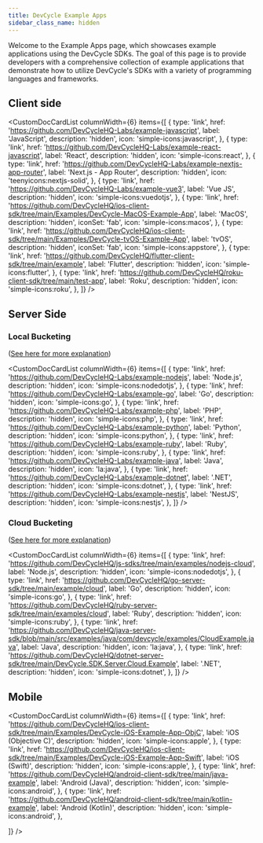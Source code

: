 ```yaml
---
title: DevCycle Example Apps
sidebar_class_name: hidden
---
```



Welcome to the Example Apps page, which showcases example applications using the DevCycle SDKs. The goal of this page is to provide developers with a comprehensive collection of example applications that demonstrate how to utilize DevCycle's SDKs with a variety of programming languages and frameworks.

## Client side

<CustomDocCardList
  columnWidth={6}
  items={[
    {
      type: 'link',
      href: 'https://github.com/DevCycleHQ-Labs/example-javascript',
      label: 'JavaScript',
      description: 'hidden',
      icon: 'simple-icons:javascript',
    },
    {
      type: 'link',
      href: 'https://github.com/DevCycleHQ-Labs/example-react-javascript',
      label: 'React',
      description: 'hidden',
      icon: 'simple-icons:react',
    },
    {
      type: 'link',
      href: 'https://github.com/DevCycleHQ-Labs/example-nextjs-app-router',
      label: 'Next.js - App Router',
      description: 'hidden',
      icon: 'teenyicons:nextjs-solid',
    },
    {
      type: 'link',
      href: 'https://github.com/DevCycleHQ-Labs/example-vue3',
      label: 'Vue JS',
      description: 'hidden',
      icon: 'simple-icons:vuedotjs',
    },
    {
      type: 'link',
      href: 'https://github.com/DevCycleHQ/ios-client-sdk/tree/main/Examples/DevCycle-MacOS-Example-App',
      label: 'MacOS',
      description: 'hidden',
      iconSet: 'fab',
      icon: 'simple-icons:macos',
    },
    {
      type: 'link',
      href: 'https://github.com/DevCycleHQ/ios-client-sdk/tree/main/Examples/DevCycle-tvOS-Example-App',
      label: 'tvOS',
      description: 'hidden',
      iconSet: 'fab',
      icon: 'simple-icons:appstore',
    },
    {
      type: 'link',
      href: 'https://github.com/DevCycleHQ/flutter-client-sdk/tree/main/example',
      label: 'Flutter',
      description: 'hidden',
      icon: 'simple-icons:flutter',
    },
    {
      type: 'link',
      href: 'https://github.com/DevCycleHQ/roku-client-sdk/tree/main/test-app',
      label: 'Roku',
      description: 'hidden',
      icon: 'simple-icons:roku',
    },
  ]}
/>

## Server Side

### Local Bucketing

([See here for more explanation](/sdk/features#local-and-cloud-bucketing))

<CustomDocCardList
  columnWidth={6}
  items={[
    {
      type: 'link',
      href: 'https://github.com/DevCycleHQ-Labs/example-nodejs',
      label: 'Node.js',
      description: 'hidden',
      icon: 'simple-icons:nodedotjs',
    },
    {
      type: 'link',
      href: 'https://github.com/DevCycleHQ-Labs/example-go',
      label: 'Go',
      description: 'hidden',
      icon: 'simple-icons:go',
    },
    {
      type: 'link',
      href: 'https://github.com/DevCycleHQ-Labs/example-php',
      label: 'PHP',
      description: 'hidden',
      icon: 'simple-icons:php',
    },
    {
      type: 'link',
      href: 'https://github.com/DevCycleHQ-Labs/example-python',
      label: 'Python',
      description: 'hidden',
      icon: 'simple-icons:python',
    },
    {
      type: 'link',
      href: 'https://github.com/DevCycleHQ-Labs/example-ruby',
      label: 'Ruby',
      description: 'hidden',
      icon: 'simple-icons:ruby',
    },
    {
      type: 'link',
      href: 'https://github.com/DevCycleHQ-Labs/example-java',
      label: 'Java',
      description: 'hidden',
      icon: 'la:java',
    },
    {
      type: 'link',
      href: 'https://github.com/DevCycleHQ-Labs/example-dotnet',
      label: '.NET',
      description: 'hidden',
      icon: 'simple-icons:dotnet',
    },
    {
      type: 'link',
      href: 'https://github.com/DevCycleHQ-Labs/example-nestjs',
      label: 'NestJS',
      description: 'hidden',
      icon: 'simple-icons:nestjs',
    },
  ]}
/>

### Cloud Bucketing

([See here for more explanation](/sdk/features#local-and-cloud-bucketing))

<CustomDocCardList
  columnWidth={6}
  items={[
    {
      type: 'link',
      href: 'https://github.com/DevCycleHQ/js-sdks/tree/main/examples/nodejs-cloud',
      label: 'Node.js',
      description: 'hidden',
      icon: 'simple-icons:nodedotjs',
    },
    {
      type: 'link',
      href: 'https://github.com/DevCycleHQ/go-server-sdk/tree/main/example/cloud',
      label: 'Go',
      description: 'hidden',
      icon: 'simple-icons:go',
    },
    {
      type: 'link',
      href: 'https://github.com/DevCycleHQ/ruby-server-sdk/tree/main/examples/cloud',
      label: 'Ruby',
      description: 'hidden',
      icon: 'simple-icons:ruby',
    },
    {
      type: 'link',
      href: 'https://github.com/DevCycleHQ/java-server-sdk/blob/main/src/examples/java/com/devcycle/examples/CloudExample.java',
      label: 'Java',
      description: 'hidden',
      icon: 'la:java',
    },
    {
      type: 'link',
      href: 'https://github.com/DevCycleHQ/dotnet-server-sdk/tree/main/DevCycle.SDK.Server.Cloud.Example',
      label: '.NET',
      description: 'hidden',
      icon: 'simple-icons:dotnet',
    },
  ]}
/>

## Mobile

<CustomDocCardList
  columnWidth={6}
  items={[
    {
      type: 'link',
      href: 'https://github.com/DevCycleHQ/ios-client-sdk/tree/main/Examples/DevCycle-iOS-Example-App-ObjC',
      label: 'iOS (Objective C)',
      description: 'hidden',
      icon: 'simple-icons:apple',
    },
    {
      type: 'link',
      href: 'https://github.com/DevCycleHQ/ios-client-sdk/tree/main/Examples/DevCycle-iOS-Example-App-Swift',
      label: 'iOS (Swift)',
      description: 'hidden',
      icon: 'simple-icons:apple',
    },
    {
      type: 'link',
      href: 'https://github.com/DevCycleHQ/android-client-sdk/tree/main/java-example',
      label: 'Android (Java)',
      description: 'hidden',
      icon: 'simple-icons:android',
    },
    {
      type: 'link',
      href: 'https://github.com/DevCycleHQ/android-client-sdk/tree/main/kotlin-example',
      label: 'Android (Kotlin)',
      description: 'hidden',
      icon: 'simple-icons:android',
    },

]}
/>
